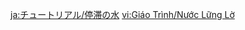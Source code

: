 {{Tutorial
|title    = Slowing Water
|subtitle = Combat Knowledge
|type     = Adventure
|icon     = Icon Tutorial Combat.png
|about    = Slowing Water
|image1   = Tutorial Adventure Slowing Water.png
|text1    = "Slowing Water" will increase {{Color|help|your character's skill CD durations}}. If you can remove the Hydro attribute from the character through an {{Color|help|Elemental Reaction}}, then this debuff will no longer apply.
|sort     = 6013
}}
<noinclude>
<!-- interwikis -->
[[ja:チュートリアル/停滞の水]]
[[vi:Giáo Trình/Nước Lững Lờ]]
</noinclude>